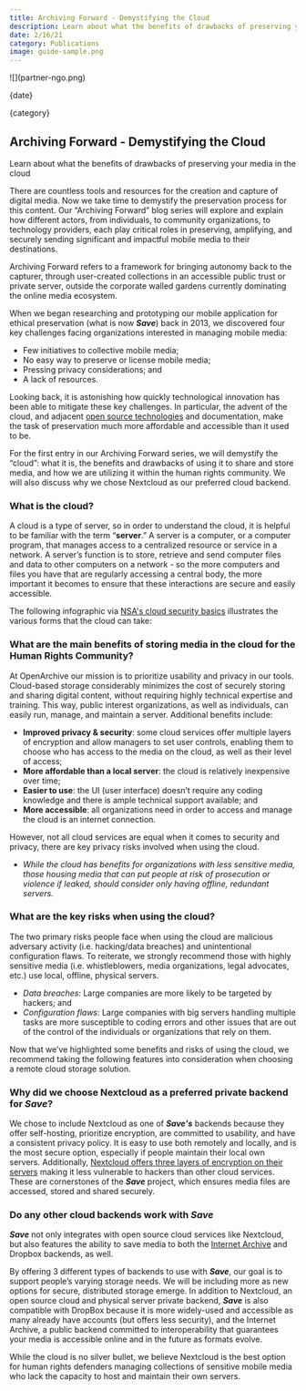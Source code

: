 ```yaml
---
title: Archiving Forward - Demystifying the Cloud
description: Learn about what the benefits of drawbacks of preserving your media in the cloud
date: 2/16/21
category: Publications
image: guide-sample.png
---
```



<ArticleHeaderSection>
![](partner-ngo.png)

{date}

{category}

## Archiving Forward - Demystifying the Cloud

Learn about what the benefits of drawbacks of preserving your media in the cloud

</ArticleHeaderSection>
<ContentSection>

There are countless tools and resources for the creation and capture of digital media. Now we take time to demystify the preservation process for this content. Our “Archiving Forward” blog series will explore and explain how different actors, from individuals, to community organizations, to technology providers, each play critical roles in preserving, amplifying, and securely sending significant and impactful mobile media to their destinations.

Archiving Forward refers to a framework for bringing autonomy back to the capturer, through user-created collections in an accessible public trust or private server, outside the corporate walled gardens currently dominating the online media ecosystem.

[](021521_CloudSolutions_Quote.png)

When we began researching and prototyping our mobile application for ethical preservation (what is now **_Save_**) back in 2013, we discovered four key challenges facing organizations interested in managing mobile media:

- Few initiatives to collective mobile media;
- No easy way to preserve or license mobile media;
- Pressing privacy considerations; and
- A lack of resources.

Looking back, it is astonishing how quickly technological innovation has been able to mitigate these key challenges. In particular, the advent of the cloud, and adjacent [open source technologies](https://opensource.com/resources/what-open-source) and documentation, make the task of preservation much more affordable and accessible than it used to be.

For the first entry in our Archiving Forward series, we will demystify the “cloud”: what it is, the benefits and drawbacks of using it to share and store media, and how we are utilizing it within the human rights community. We will also discuss why we chose Nextcloud as our preferred cloud backend.

### What is the cloud?

A cloud is a type of server, so in order to understand the cloud, it is
helpful to be familiar with the term “**server**.” A server is a computer,
or a computer program, that manages access to a centralized resource or
service in a network. A server’s function is to store, retrieve and send
computer files and data to other computers on a network - so the more
computers and files you have that are regularly accessing a central body, the
more important it becomes to ensure that these interactions are secure and
easily accessible.

The following infographic via [NSA's cloud security basics](https://media.defense.gov/2019/Jul/16/2002158059/-1/-1/0/CSI-CLOUD-SECURITY-BASICS.PDF?mod=article_inline) illustrates the various forms that the cloud can take:

[](021521_CloudSolutions_Forms.png)

### What are the main benefits of storing media in the cloud for the Human Rights Community?

At OpenArchive our mission is to prioritize usability and privacy in our tools. Cloud-based storage considerably minimizes the cost of securely storing and sharing digital content, without requiring highly technical expertise and training. This way, public interest organizations, as well as individuals, can easily run, manage, and maintain a server. Additional benefits include:

- **Improved privacy & security**: some cloud services offer multiple layers of encryption and allow managers to set user controls, enabling them to choose who has access to the media on the cloud, as well as their level of access;
- **More affordable than a local server**: the cloud is relatively inexpensive over time;
- **Easier to use**: the UI (user interface) doesn’t require any coding knowledge and there is ample technical support available; and
- **More accessible**: all organizations need in order to access and manage the cloud is an internet connection.

However, not all cloud services are equal when it comes to security and privacy, there are key privacy risks involved when using the cloud.

- _While the cloud has benefits for organizations with less sensitive media, those housing media that can put people at risk of prosecution or violence if leaked, should consider only having offline, redundant servers._

[](021521_CloudSolutions_Benefits_vs_Risks.png)

### What are the key risks when using the cloud?

The two primary risks people face when using the cloud are malicious adversary activity (i.e. hacking/data breaches) and unintentional configuration flaws. To reiterate, we strongly recommend those with highly sensitive media (i.e. whistleblowers, media organizations, legal advocates, etc.) use local, offline, physical servers.

- _Data breaches_: Large companies are more likely to be targeted by hackers; and
- _Configuration flaws_: Large companies with big servers handling multiple tasks are more susceptible to coding errors and other issues that are out of the control of the individuals or organizations that rely on them.

Now that we’ve highlighted some benefits and risks of using the cloud, we recommend taking the following features into consideration when choosing a remote cloud storage solution.

[](021521_CloudSolutions_Recommendations.png)

### Why did we choose Nextcloud as a preferred private backend for **_Save_**?

We chose to include Nextcloud as one of **_Save's_** backends because they offer self-hosting, prioritize encryption, are committed to usability, and have a consistent privacy policy. It is easy to use both remotely and locally, and is the most secure option, especially if people maintain their local own servers. Additionally, [Nextcloud offers three layers of encryption on their servers](https://nextcloud.com/encryption/) making it less vulnerable to hackers than other cloud services. These are cornerstones of the **_Save_** project, which ensures media files are accessed, stored and shared securely.

### Do any other cloud backends work with **_Save_**

**_Save_** not only integrates with open source cloud services like Nextcloud, but also features the ability to save media to both the [Internet Archive](https://archive.org/) and Dropbox backends, as well.

By offering 3 different types of backends to use with **_Save_**, our goal is to support people’s varying storage needs. We will be including more as new options for secure, distributed storage emerge. In addition to Nextcloud, an open source cloud and physical server private backend, **_Save_** is also compatible with DropBox because it is more widely-used and accessible as many already have accounts (but offers less security), and the Internet Archive, a public backend committed to interoperability that guarantees your media is accessible online and in the future as formats evolve.

While the cloud is no silver bullet, we believe Nextcloud is the best option for human rights defenders managing collections of sensitive mobile media who lack the capacity to host and maintain their own servers.

</ContentSection>
